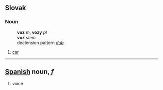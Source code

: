 == Slovak ==
=== Noun ===
:'''voz''' ''m'', '''vozy''' ''pl''
:'''voz''' ''stem''
:declension pattern ''[[Slovak declension patter dub|dub]]''
# [[car]]
----
== [[Spanish]] noun, ''f'' ==
# voice